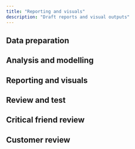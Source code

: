 ```yaml
---
title: "Reporting and visuals"
description: "Draft reports and visual outputs"
---
```


## Data preparation



## Analysis and modelling



## Reporting and visuals



## Review and test



## Critical friend review



## Customer review


